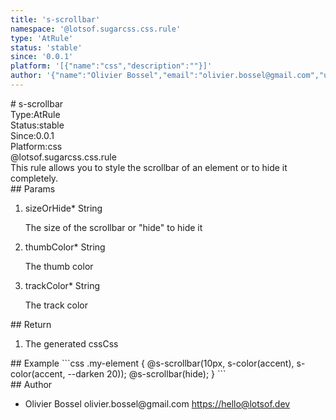 ```yaml
---
title: 's-scrollbar'
namespace: '@lotsof.sugarcss.css.rule'
type: 'AtRule'
status: 'stable'
since: '0.0.1'
platform: '[{"name":"css","description":""}]'
author: '{"name":"Olivier Bossel","email":"olivier.bossel@gmail.com","url":"https://hello@lotsof.dev"}'
---
```

<div class="docmap-mdx">
# s-scrollbar
<div class="_metas">
<div class="_type"><span class="_type-label">Type:</span><span class="_type-value">AtRule</span></div>
<div class="_status"><span class="_status-label">Status:</span><span class="_status-value -stable">stable</span></div>
<div class="_since"><span class="_since-label">Since:</span><span class="_since-value">0.0.1</span></div>
<div class="_platform"><span class="_platform-label">Platform:</span><span class="_platform-value">css</span></div>
</div>
<div class="_namespace">@lotsof.sugarcss.css.rule</div>
<div class="_description">
This rule allows you to style the scrollbar of an element or to hide it completely.
</div>
<div class="_params">
## Params
<ol class="_list">
<li class="_item">
<span class="_name">sizeOrHide<span class="_required">*</span></span><span class="_default"></span> <span class="_type">String</span>
<p class="_description">The size of the scrollbar or &quot;hide&quot; to hide it</p>
</li>
<li class="_item">
<span class="_name">thumbColor<span class="_required">*</span></span><span class="_default"></span> <span class="_type">String</span>
<p class="_description">The thumb color</p>
</li>
<li class="_item">
<span class="_name">trackColor<span class="_required">*</span></span><span class="_default"></span> <span class="_type">String</span>
<p class="_description">The track color</p>
</li>
</ol>
</div>
<div class="_return">
## Return
<ol class="_list">
<li class="_item">
<span class="_description">The generated css</span><span class="_default"></span><span class="_type">Css</span>
</li>
</ol>
</div>
<div class="_examples">
## Example
```css
.my-element {
     @s-scrollbar(10px, s-color(accent), s-color(accent, --darken 20));
     @s-scrollbar(hide);
}
```
</div>
<div class="_author">
## Author
<ul class="_list">
<li class="_item">
<span class="_name">Olivier Bossel</span>
<span class="_email">olivier.bossel@gmail.com</span>
<a href="https://hello@lotsof.dev" target="_blank" class="_url">https://hello@lotsof.dev</a>
</li>
</ul>
</div>
</div>